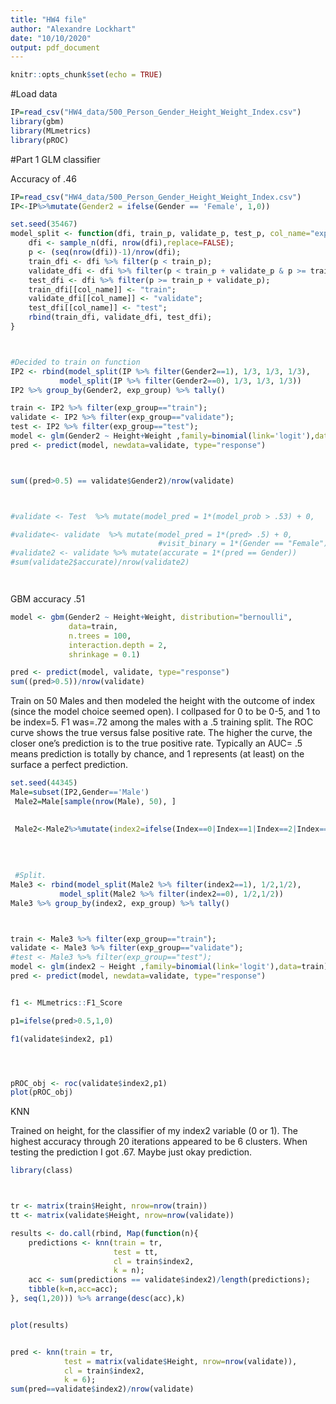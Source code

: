 ```yaml
---
title: "HW4 file"
author: "Alexandre Lockhart"
date: "10/10/2020"
output: pdf_document
---
```


```r
knitr::opts_chunk$set(echo = TRUE)
```


#Load data
```r
IP=read_csv("HW4_data/500_Person_Gender_Height_Weight_Index.csv")
library(gbm)
library(MLmetrics)
library(pROC)
```


#Part 1 GLM classifier

Accuracy of .46
```r

IP=read_csv("HW4_data/500_Person_Gender_Height_Weight_Index.csv")
IP<-IP%>%mutate(Gender2 = ifelse(Gender == 'Female', 1,0))

set.seed(35467)
model_split <- function(dfi, train_p, validate_p, test_p, col_name="exp_group"){
    dfi <- sample_n(dfi, nrow(dfi),replace=FALSE);
    p <- (seq(nrow(dfi))-1)/nrow(dfi);
    train_dfi <- dfi %>% filter(p < train_p);
    validate_dfi <- dfi %>% filter(p < train_p + validate_p & p >= train_p);
    test_dfi <- dfi %>% filter(p >= train_p + validate_p);
    train_dfi[[col_name]] <- "train";
    validate_dfi[[col_name]] <- "validate";
    test_dfi[[col_name]] <- "test";
    rbind(train_dfi, validate_dfi, test_dfi);
}



#Decided to train on function
IP2 <- rbind(model_split(IP %>% filter(Gender2==1), 1/3, 1/3, 1/3),
           model_split(IP %>% filter(Gender2==0), 1/3, 1/3, 1/3))
IP2 %>% group_by(Gender2, exp_group) %>% tally()

train <- IP2 %>% filter(exp_group=="train");
validate <- IP2 %>% filter(exp_group=="validate");
test <- IP2 %>% filter(exp_group=="test");
model <- glm(Gender2 ~ Height+Weight ,family=binomial(link='logit'),data=train)
pred <- predict(model, newdata=validate, type="response")



sum((pred>0.5) == validate$Gender2)/nrow(validate)



#validate <- Test  %>% mutate(model_pred = 1*(model_prob > .53) + 0,                                  visit_binary = 1*(dental.visit == "Yes") + 0)

#validate<- validate  %>% mutate(model_pred = 1*(pred> .5) + 0,
                                 #visit_binary = 1*(Gender == "Female") + 0)
#validate2 <- validate %>% mutate(accurate = 1*(pred == Gender))
#sum(validate2$accurate)/nrow(validate2)




```

GBM
accuracy .51
```r

model <- gbm(Gender2 ~ Height+Weight, distribution="bernoulli",
             data=train,
             n.trees = 100,
             interaction.depth = 2,
             shrinkage = 0.1)

pred <- predict(model, validate, type="response")
sum((pred>0.5))/nrow(validate)
```


Train on 50 Males and then modeled the height with the outcome of index (since the model choice seemed open). I collpased for 0 to be 0-5, and 1 to be index=5. F1 was=.72 among the males with a .5 training split.  The ROC curve shows the true versus false positive rate.  The higher the curve, the closer one's prediction is to the true positive rate. Typically an AUC= .5 means prediction is totally by chance, and 1 represents (at least) on the surface a perfect prediction.
```r
set.seed(44345)
Male=subset(IP2,Gender=='Male')
 Male2=Male[sample(nrow(Male), 50), ]

 
 Male2<-Male2%>%mutate(index2=ifelse(Index==0|Index==1|Index==2|Index==3|Index==4,0,1)) 
 
 
 
 
 #Split.
Male3 <- rbind(model_split(Male2 %>% filter(index2==1), 1/2,1/2),
           model_split(Male2 %>% filter(index2==0), 1/2,1/2))
Male3 %>% group_by(index2, exp_group) %>% tally()



train <- Male3 %>% filter(exp_group=="train");
validate <- Male3 %>% filter(exp_group=="validate");
#test <- Male3 %>% filter(exp_group=="test");
model <- glm(index2 ~ Height ,family=binomial(link='logit'),data=train)
pred <- predict(model, newdata=validate, type="response")


f1 <- MLmetrics::F1_Score

p1=ifelse(pred>0.5,1,0)

f1(validate$index2, p1)




pROC_obj <- roc(validate$index2,p1)
plot(pROC_obj)
```
KNN

Trained on height, for the classifier of my index2 variable (0 or 1).  The highest accuracy through 20 iterations appeared to be 6 clusters.  When testing the prediction I got .67.  Maybe just okay prediction.

```r
library(class)



tr <- matrix(train$Height, nrow=nrow(train))
tt <- matrix(validate$Height, nrow=nrow(validate))

results <- do.call(rbind, Map(function(n){
    predictions <- knn(train = tr,
                       test = tt,
                       cl = train$index2,
                       k = n);
    acc <- sum(predictions == validate$index2)/length(predictions);
    tibble(k=n,acc=acc);   
}, seq(1,20))) %>% arrange(desc(acc),k)


plot(results)


pred <- knn(train = tr,
            test = matrix(validate$Height, nrow=nrow(validate)),
            cl = train$index2,
            k = 6);
sum(pred==validate$index2)/nrow(validate)

```
